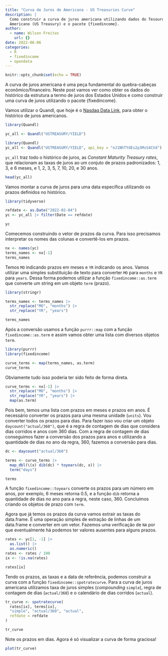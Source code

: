 ```yaml
---
title: "Curva de Juros de Americana - US Treasuries Curve"
description: |
  Como construir a curva de juros americana utilizando dados do Tesouro
  Americano (US Treasury) e o pacote {fixedincome}.
author:
  - name: Wilson Freitas
    url: {}
date: 2022-06-06
categories:
  - R
  - fixedincome
  - opendata
---
```



```r
knitr::opts_chunk$set(echo = TRUE)
```

A curva de juros americana é uma peça fundamental do quebra-cabeças
econômico/financeiro.
Neste post vamos ver como obter os dados do histórico da estrutura a termo
de juros dos Estados Unidos e como construir uma curva de juros utilizando
o pacote {fixedincome}.

Vamos utilizar o Quandl, que hoje é o
[Nasdaq Data Link](https://data.nasdaq.com/), para obter o histórico de
juros americanos.

```r
library(Quandl)

yc_all <- Quandl("USTREASURY/YIELD")
```

```r
library(Quandl)
yc_all <- Quandl("USTREASURY/YIELD", api_key = "nJ1NhTYdEs2p3MsS4CVd")
```

`yc_all` traz todo o histórico de juros, as *Constant Maturity Treasury rates*,
que relacionam as taxas de juros ao um conjuto de prazos padronizados: 1, 3, e 6
meses, e 1, 2, 3, 5, 7, 10, 20, e 30 anos.

```r
head(yc_all)
```

Vamos montar a curva de juros para uma data específica utilizando os prazos
definidos no histórico.

```r
library(tidyverse)

refdate <- as.Date("2022-02-04")
yc <- yc_all |> filter(Date == refdate)

yc
```

Comecemos construindo o vetor de prazos da curva.
Para isso precisamos interpretar os nomes das colunas e convertê-los em prazos.

```r
nx <- names(yc)
terms_names <- nx[-1]
terms_names
```

Temos `MO` indicando prazos em meses e `YR` indicando os anos.
Vamos utilizar uma simples substituição de texto para converter `MO`
para `months` e `YR` para `years`.
Dessa forma podemos utilizar a função `fixedincome::as.term` que
converte um string em um objeto `term` (prazo).

```r
library(stringr)

terms_names <- terms_names |>
  str_replace("MO", "months") |>
  str_replace("YR", "years")

terms_names
```

Após a conversão usamos a função `purrr::map` com a função
`fixedincome::as.term` e assim vamos obter uma lista com diversos objetos
`term`.

```r
library(purrr)
library(fixedincome)

curve_terms <- map(terms_names, as.term)
curve_terms
```

Obviamente tudo isso poderia ter sido feito de forma direta.

```r
curve_terms <- nx[-1] |>
  str_replace("MO", "months") |>
  str_replace("YR", "years") |>
  map(as.term)
```

Pois bem, temos uma lista com prazos em meses e prazos em anos.
É necessário converter os prazos para uma mesma unidade (`units`).
Vou converter todos os prazos para dias.
Para fazer isso vou criar um objeto `daycount("actual/360")`, que é a regra
de contagem de dias que considera dias corridos e anos com 360 dias.
Com a regra de contagem de dias conseguimos fazer a conversão dos prazos para
anos e utilizando a quantidade de dias no ano da regra, 360, fazemos a
conversão para dias.

```r
dc <- daycount("actual/360")

terms <- curve_terms |>
  map_dbl(\(x) dib(dc) * toyears(dc, x)) |>
  term("days")

terms
```

A função `fixedincome::toyears` converte os prazos para um número em anos, por
exemplo, 6 meses retorna 0.5, e a função `dib` retorna a quantidade de dias no
ano para a regra, neste caso, 360.
Concluímos criando os objetos de prazo com `term`.

Agora que já temos os prazos da curva vamos extrair as taxas do data.frame.
É uma operação simples de extração de linhas de um data.frame e converter em
um vetor.
Fazemos uma verificação de `NA` por que eventualmente há podemos ter valores
ausentes para alguns prazos.

```r
rates <- yc[1, -1] |>
  as.list() |>
  as.numeric()
rates <- rates / 100
ix <- !is.na(rates)

rates[ix]
```

Tendo os prazos, as taxas e a data de referência, podemos construir a curva
com a função `fixedincome::spotratecurve`.
Para a curva de juros americana utilizamos taxa de juros simples
(*compounding* `simple`), regra de contagem de dias (`actual/360`) e
o calendário de dias corridos (`actual`).

```r
tr_curve <- spotratecurve(
  rates[ix], terms[ix],
  "simple", "actual/360", "actual",
  refdate = refdate
)

tr_curve
```

Note os prazos em dias.
Agora é só visualizar a curva de forma graciosa!

```r
plot(tr_curve)
```


